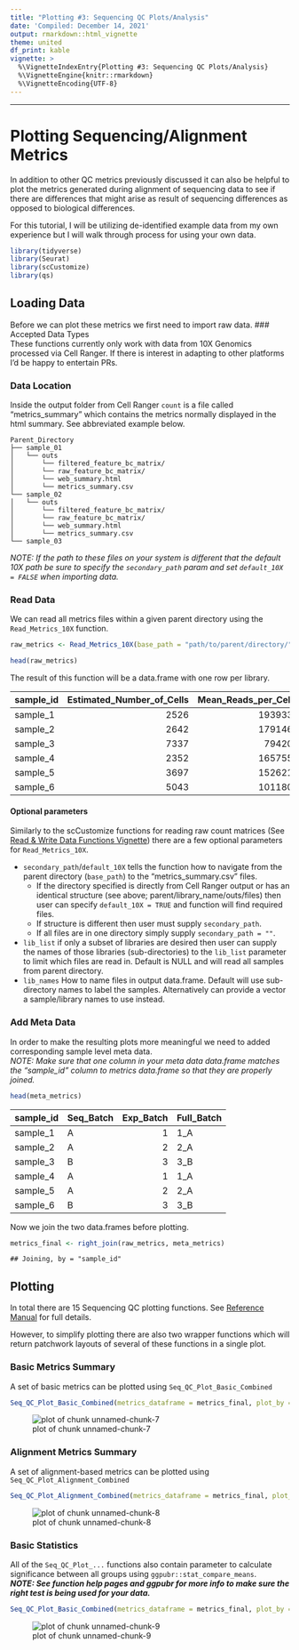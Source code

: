 ```yaml
---
title: "Plotting #3: Sequencing QC Plots/Analysis"
date: 'Compiled: December 14, 2021'
output: rmarkdown::html_vignette
theme: united
df_print: kable
vignette: >
  %\VignetteIndexEntry{Plotting #3: Sequencing QC Plots/Analysis}
  %\VignetteEngine{knitr::rmarkdown}
  %\VignetteEncoding{UTF-8}
---
```

***

<style>
p.caption {
  font-size: 0.9em;
}
</style>
 


# Plotting Sequencing/Alignment Metrics
In addition to other QC metrics previously discussed it can also be helpful to plot the metrics generated during alignment of sequencing data to see if there are differences that might arise as result of sequencing differences as opposed to biological differences.
  
For this tutorial, I will be utilizing de-identified example data from my own experience but I will walk through process for using your own data.


```r
library(tidyverse)
library(Seurat)
library(scCustomize)
library(qs)
```




## Loading Data  
Before we can plot these metrics we first need to import raw data.
### Accepted Data Types  
These functions currently only work with data from 10X Genomics processed via Cell Ranger.  If there is interest in adapting to other platforms I'd be happy to entertain PRs.

### Data Location
Inside the output folder from Cell Ranger `count` is a file called "metrics_summary" which contains the metrics normally displayed in the html summary.  See abbreviated example below.

```
Parent_Directory
├── sample_01
│   └── outs
│       └── filtered_feature_bc_matrix/
│       └── raw_feature_bc_matrix/
│       └── web_summary.html
│       └── metrics_summary.csv
└── sample_02
│   └── outs
│       └── filtered_feature_bc_matrix/
│       └── raw_feature_bc_matrix/
│       └── web_summary.html
│       └── metrics_summary.csv
└── sample_03
```

*NOTE: If the path to these files on your system is different that the default 10X path be sure to specify the `secondary_path` param and set `default_10X = FALSE` when importing data.*

### Read Data
We can read all metrics files within a given parent directory using the `Read_Metrics_10X` function.

```r
raw_metrics <- Read_Metrics_10X(base_path = "path/to/parent/directory/", default_10X = TRUE)

head(raw_metrics)
```

The result of this function will be a data.frame with one row per library.

<table class="table table-bordered table-condensed table-responsive table-striped" style="margin-left: auto; margin-right: auto;">
 <thead>
  <tr>
   <th style="text-align:left;"> sample_id </th>
   <th style="text-align:right;"> Estimated_Number_of_Cells </th>
   <th style="text-align:right;"> Mean_Reads_per_Cell </th>
   <th style="text-align:right;"> Median_Genes_per_Cell </th>
   <th style="text-align:right;"> Number_of_Reads </th>
   <th style="text-align:left;"> Valid_Barcodes </th>
   <th style="text-align:left;"> Sequencing_Saturation </th>
   <th style="text-align:left;"> Q30_Bases_in_Barcode </th>
   <th style="text-align:left;"> Q30_Bases_in_RNA_Read </th>
   <th style="text-align:left;"> Q30_Bases_in_UMI </th>
   <th style="text-align:left;"> Reads_Mapped_to_Genome </th>
   <th style="text-align:left;"> Reads_Mapped_Confidently_to_Genome </th>
   <th style="text-align:left;"> Reads_Mapped_Confidently_to_Intergenic_Regions </th>
   <th style="text-align:left;"> Reads_Mapped_Confidently_to_Intronic_Regions </th>
   <th style="text-align:left;"> Reads_Mapped_Confidently_to_Exonic_Regions </th>
   <th style="text-align:left;"> Reads_Mapped_Confidently_to_Transcriptome </th>
   <th style="text-align:left;"> Reads_Mapped_Antisense_to_Gene </th>
   <th style="text-align:left;"> Fraction_Reads_in_Cells </th>
   <th style="text-align:right;"> Total_Genes_Detected </th>
   <th style="text-align:right;"> Median_UMI_Counts_per_Cell </th>
  </tr>
 </thead>
<tbody>
  <tr>
   <td style="text-align:left;"> sample_1 </td>
   <td style="text-align:right;"> 2526 </td>
   <td style="text-align:right;"> 193933 </td>
   <td style="text-align:right;"> 724 </td>
   <td style="text-align:right;"> 489875507 </td>
   <td style="text-align:left;"> 96.3% </td>
   <td style="text-align:left;"> 89.8% </td>
   <td style="text-align:left;"> 96.0% </td>
   <td style="text-align:left;"> 94.2% </td>
   <td style="text-align:left;"> 95.7% </td>
   <td style="text-align:left;"> 95.9% </td>
   <td style="text-align:left;"> 86.5% </td>
   <td style="text-align:left;"> 5.2% </td>
   <td style="text-align:left;"> 21.7% </td>
   <td style="text-align:left;"> 59.5% </td>
   <td style="text-align:left;"> 56.1% </td>
   <td style="text-align:left;"> 2.3% </td>
   <td style="text-align:left;"> 60.1% </td>
   <td style="text-align:right;"> 21105 </td>
   <td style="text-align:right;"> 1840 </td>
  </tr>
  <tr>
   <td style="text-align:left;"> sample_2 </td>
   <td style="text-align:right;"> 2642 </td>
   <td style="text-align:right;"> 179146 </td>
   <td style="text-align:right;"> 986 </td>
   <td style="text-align:right;"> 473302676 </td>
   <td style="text-align:left;"> 97.7% </td>
   <td style="text-align:left;"> 88.3% </td>
   <td style="text-align:left;"> 95.9% </td>
   <td style="text-align:left;"> 94.3% </td>
   <td style="text-align:left;"> 95.6% </td>
   <td style="text-align:left;"> 95.8% </td>
   <td style="text-align:left;"> 88.7% </td>
   <td style="text-align:left;"> 4.6% </td>
   <td style="text-align:left;"> 18.4% </td>
   <td style="text-align:left;"> 65.7% </td>
   <td style="text-align:left;"> 63.0% </td>
   <td style="text-align:left;"> 1.7% </td>
   <td style="text-align:left;"> 56.7% </td>
   <td style="text-align:right;"> 21321 </td>
   <td style="text-align:right;"> 3394 </td>
  </tr>
  <tr>
   <td style="text-align:left;"> sample_3 </td>
   <td style="text-align:right;"> 7337 </td>
   <td style="text-align:right;"> 79420 </td>
   <td style="text-align:right;"> 2454 </td>
   <td style="text-align:right;"> 582707755 </td>
   <td style="text-align:left;"> 93.5% </td>
   <td style="text-align:left;"> 72.3% </td>
   <td style="text-align:left;"> 96.5% </td>
   <td style="text-align:left;"> 94.8% </td>
   <td style="text-align:left;"> 96.2% </td>
   <td style="text-align:left;"> 95.5% </td>
   <td style="text-align:left;"> 90.8% </td>
   <td style="text-align:left;"> 7.1% </td>
   <td style="text-align:left;"> 20.1% </td>
   <td style="text-align:left;"> 63.7% </td>
   <td style="text-align:left;"> 58.3% </td>
   <td style="text-align:left;"> 4.3% </td>
   <td style="text-align:left;"> 72.5% </td>
   <td style="text-align:right;"> 23556 </td>
   <td style="text-align:right;"> 6685 </td>
  </tr>
  <tr>
   <td style="text-align:left;"> sample_4 </td>
   <td style="text-align:right;"> 2352 </td>
   <td style="text-align:right;"> 165755 </td>
   <td style="text-align:right;"> 722 </td>
   <td style="text-align:right;"> 389854975 </td>
   <td style="text-align:left;"> 97.0% </td>
   <td style="text-align:left;"> 86.9% </td>
   <td style="text-align:left;"> 96.0% </td>
   <td style="text-align:left;"> 94.1% </td>
   <td style="text-align:left;"> 95.6% </td>
   <td style="text-align:left;"> 95.0% </td>
   <td style="text-align:left;"> 84.0% </td>
   <td style="text-align:left;"> 4.8% </td>
   <td style="text-align:left;"> 20.3% </td>
   <td style="text-align:left;"> 58.9% </td>
   <td style="text-align:left;"> 55.7% </td>
   <td style="text-align:left;"> 2.2% </td>
   <td style="text-align:left;"> 66.4% </td>
   <td style="text-align:right;"> 21141 </td>
   <td style="text-align:right;"> 2360 </td>
  </tr>
  <tr>
   <td style="text-align:left;"> sample_5 </td>
   <td style="text-align:right;"> 3697 </td>
   <td style="text-align:right;"> 152621 </td>
   <td style="text-align:right;"> 794 </td>
   <td style="text-align:right;"> 564238318 </td>
   <td style="text-align:left;"> 97.7% </td>
   <td style="text-align:left;"> 89.2% </td>
   <td style="text-align:left;"> 96.0% </td>
   <td style="text-align:left;"> 94.3% </td>
   <td style="text-align:left;"> 95.7% </td>
   <td style="text-align:left;"> 96.3% </td>
   <td style="text-align:left;"> 85.7% </td>
   <td style="text-align:left;"> 3.8% </td>
   <td style="text-align:left;"> 20.9% </td>
   <td style="text-align:left;"> 61.0% </td>
   <td style="text-align:left;"> 58.1% </td>
   <td style="text-align:left;"> 1.9% </td>
   <td style="text-align:left;"> 66.3% </td>
   <td style="text-align:right;"> 21764 </td>
   <td style="text-align:right;"> 2224 </td>
  </tr>
  <tr>
   <td style="text-align:left;"> sample_6 </td>
   <td style="text-align:right;"> 5043 </td>
   <td style="text-align:right;"> 101180 </td>
   <td style="text-align:right;"> 1126 </td>
   <td style="text-align:right;"> 510250215 </td>
   <td style="text-align:left;"> 94.5% </td>
   <td style="text-align:left;"> 74.6% </td>
   <td style="text-align:left;"> 96.4% </td>
   <td style="text-align:left;"> 94.8% </td>
   <td style="text-align:left;"> 96.0% </td>
   <td style="text-align:left;"> 96.1% </td>
   <td style="text-align:left;"> 81.9% </td>
   <td style="text-align:left;"> 5.1% </td>
   <td style="text-align:left;"> 15.8% </td>
   <td style="text-align:left;"> 61.0% </td>
   <td style="text-align:left;"> 56.5% </td>
   <td style="text-align:left;"> 3.5% </td>
   <td style="text-align:left;"> 78.5% </td>
   <td style="text-align:right;"> 22565 </td>
   <td style="text-align:right;"> 8792 </td>
  </tr>
</tbody>
</table>

#### Optional parameters
Similarly to the scCustomize functions for reading raw count matrices (See [Read & Write Data Functions Vignette](https://samuel-marsh.github.io/scCustomize/articles/Read_and_Write_Functions.html)) there are a few optional parameters for `Read_Metrics_10X`.  

* `secondary_path`/`default_10X` tells the function how to navigate from the parent directory (`base_path`) to the "metrics_summary.csv" files.  
    - If the directory specified is directly from Cell Ranger output or has an identical structure (see above; parent/library_name/outs/files) then user can specify `default_10X = TRUE` and function will find required files.
    - If structure is different then user must supply `secondary_path`.  
    - If all files are in one directory simply supply `secondary_path = ""`.  
* `lib_list` if only a subset of libraries are desired then user can supply the names of those libraries (sub-directories) to the `lib_list` parameter to limit which files are read in.  Default is NULL and will read all samples from parent directory.
* `lib_names` How to name files in output data.frame.  Default will use sub-directory names to label the samples.  Alternatively can provide a vector a sample/library names to use instead.


### Add Meta Data
In order to make the resulting plots more meaningful we need to added corresponding sample level meta data.  
*NOTE: Make sure that one column in your meta data data.frame matches the "sample_id" column to metrics data.frame so that they are properly joined.*


```r
head(meta_metrics)
```

<table class="table table-bordered table-condensed table-responsive table-striped" style="margin-left: auto; margin-right: auto;">
 <thead>
  <tr>
   <th style="text-align:left;"> sample_id </th>
   <th style="text-align:left;"> Seq_Batch </th>
   <th style="text-align:right;"> Exp_Batch </th>
   <th style="text-align:left;"> Full_Batch </th>
  </tr>
 </thead>
<tbody>
  <tr>
   <td style="text-align:left;"> sample_1 </td>
   <td style="text-align:left;"> A </td>
   <td style="text-align:right;"> 1 </td>
   <td style="text-align:left;"> 1_A </td>
  </tr>
  <tr>
   <td style="text-align:left;"> sample_2 </td>
   <td style="text-align:left;"> A </td>
   <td style="text-align:right;"> 2 </td>
   <td style="text-align:left;"> 2_A </td>
  </tr>
  <tr>
   <td style="text-align:left;"> sample_3 </td>
   <td style="text-align:left;"> B </td>
   <td style="text-align:right;"> 3 </td>
   <td style="text-align:left;"> 3_B </td>
  </tr>
  <tr>
   <td style="text-align:left;"> sample_4 </td>
   <td style="text-align:left;"> A </td>
   <td style="text-align:right;"> 1 </td>
   <td style="text-align:left;"> 1_A </td>
  </tr>
  <tr>
   <td style="text-align:left;"> sample_5 </td>
   <td style="text-align:left;"> A </td>
   <td style="text-align:right;"> 2 </td>
   <td style="text-align:left;"> 2_A </td>
  </tr>
  <tr>
   <td style="text-align:left;"> sample_6 </td>
   <td style="text-align:left;"> B </td>
   <td style="text-align:right;"> 3 </td>
   <td style="text-align:left;"> 3_B </td>
  </tr>
</tbody>
</table>

Now we join the two data.frames before plotting.

```r
metrics_final <- right_join(raw_metrics, meta_metrics)
```

```
## Joining, by = "sample_id"
```


## Plotting
In total there are 15 Sequencing QC plotting functions.  See [Reference Manual](https://samuel-marsh.github.io/scCustomize/reference/index.html#section-sequencing-metrics-qc-plots) for full details.

However, to simplify plotting there are also two wrapper functions which will return patchwork layouts of several of these functions in a single plot.

### Basic Metrics Summary
A set of basic metrics can be plotted using `Seq_QC_Plot_Basic_Combined`

```r
Seq_QC_Plot_Basic_Combined(metrics_dataframe = metrics_final, plot_by = "Full_Batch")
```

![plot of chunk unnamed-chunk-7](figure/unnamed-chunk-7-1.png)

### Alignment Metrics Summary
A set of alignment-based metrics can be plotted using `Seq_QC_Plot_Alignment_Combined`

```r
Seq_QC_Plot_Alignment_Combined(metrics_dataframe = metrics_final, plot_by = "Full_Batch")
```

![plot of chunk unnamed-chunk-8](figure/unnamed-chunk-8-1.png)

### Basic Statistics
All of the `Seq_QC_Plot_...` functions also contain parameter to calculate significance between all groups using `ggpubr::stat_compare_means`.  
***NOTE: See function help pages and ggpubr for more info to make sure the right test is being used for your data.***

```r
Seq_QC_Plot_Basic_Combined(metrics_dataframe = metrics_final, plot_by = "Full_Batch", significance = T)
```

![plot of chunk unnamed-chunk-9](figure/unnamed-chunk-9-1.png)
